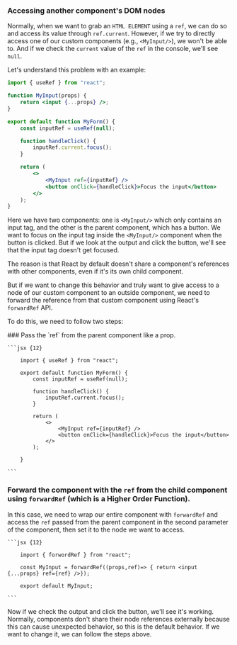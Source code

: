 
### Accessing another component's DOM nodes

Normally, when we want to grab an `HTML ELEMENT` using a `ref`, we can do so and access its value through `ref.current`. However, if we try to directly access one of our custom components (e.g., `<MyInput/>`), we won't be able to. And if we check the `current` value of the `ref` in the console, we'll see `null`.

Let's understand this problem with an example:

```jsx
import { useRef } from "react";

function MyInput(props) {
    return <input {...props} />;
}

export default function MyForm() {
    const inputRef = useRef(null);

    function handleClick() {
        inputRef.current.focus();
    }

    return (
        <>
            <MyInput ref={inputRef} />
            <button onClick={handleClick}>Focus the input</button>
        </>
    );
}
```

Here we have two components: one is `<MyInput/>` which only contains an input tag, and the other is the parent component, which has a button. We want to focus on the input tag inside the `<MyInput/>` component when the button is clicked. But if we look at the output and click the button, we'll see that the input tag doesn't get focused.

The reason is that React by default doesn't share a component's references with other components, even if it's its own child component.

But if we want to change this behavior and truly want to give access to a node of our custom component to an outside component, we need to forward the reference from that custom component using React's `forwardRef` API.

To do this, we need to follow two steps:

<Steps>
### Pass the `ref` from the parent component like a prop.
    
    ```jsx {12}
        
        import { useRef } from "react";
        
        export default function MyForm() {
            const inputRef = useRef(null);
        
            function handleClick() {
                inputRef.current.focus();
            }
        
            return (
                <>
                    <MyInput ref={inputRef} />
                    <button onClick={handleClick}>Focus the input</button>
                </>
            );
        
        }
        
    ```

### Forward the component with the `ref` from the child component using `forwardRef` (which is a Higher Order Function).

In this case, we need to wrap our entire component with `forwardRef` and access the `ref` passed from the parent component in the second parameter of the component, then set it to the node we want to access.

    ```jsx {12}

        import { forwordRef } from "react";

        const MyInput = forwardRef((props,ref)=> { return <input {...props} ref={ref} />});

        export default MyInput;

    ```

</Steps>

Now if we check the output and click the button, we'll see it's working. Normally, components don't share their node references externally because this can cause unexpected behavior, so this is the default behavior. If we want to change it, we can follow the steps above.


